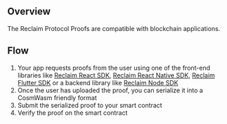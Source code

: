 
## Overview

The Reclaim Protocol Proofs are compatible with blockchain applications.

## Flow
1. Your app requests proofs from the user using one of the front-end libraries like [Reclaim React SDK](/react), [Reclaim React Native SDK](/react-native), [Reclaim Flutter SDK](/flutter) or a backend library like [Reclaim Node SDK](/node)
2. Once the user has uploaded the proof, you can serialize it into a CosmWasm friendly format
3. Submit the serialized proof to your smart contract
4. Verify the proof on the smart contract

